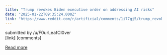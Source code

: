 ```yaml
---
title: "Trump revokes Biden executive order on addressing AI risks"
date: "2025-01-22T09:35:24.000Z"
link: "https://www.reddit.com/r/artificial/comments/1i77gj5/trump_revokes_biden_executive_order_on_addressing/"
---
```


submitted by    /u/F0urLeafCl0ver  
 [link]   [comments]

[Read more](https://www.reddit.com/r/artificial/comments/1i77gj5/trump_revokes_biden_executive_order_on_addressing/)
